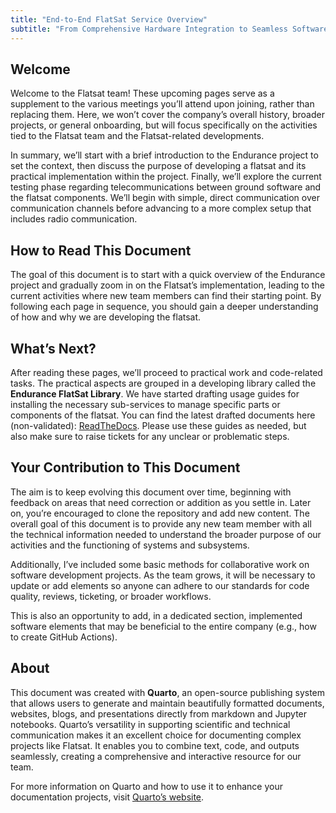 ```yaml
---
title: "End-to-End FlatSat Service Overview"
subtitle: "From Comprehensive Hardware Integration to Seamless Software Validation"
---
```


## Welcome {#welcome}

Welcome to the Flatsat team! These upcoming pages serve as a supplement to the various meetings you'll attend upon joining, rather than replacing them. Here, we won’t cover the company's overall history, broader projects, or general onboarding, but will focus specifically on the activities tied to the Flatsat team and the Flatsat-related developments.

In summary, we’ll start with a brief introduction to the Endurance project to set the context, then discuss the purpose of developing a flatsat and its practical implementation within the project. Finally, we’ll explore the current testing phase regarding telecommunications between ground software and the flatsat components. We’ll begin with simple, direct communication over communication channels before advancing to a more complex setup that includes radio communication.

## How to Read This Document

The goal of this document is to start with a quick overview of the Endurance project and gradually zoom in on the Flatsat’s implementation, leading to the current activities where new team members can find their starting point. By following each page in sequence, you should gain a deeper understanding of how and why we are developing the flatsat.

## What’s Next?

After reading these pages, we’ll proceed to practical work and code-related tasks. The practical aspects are grouped in a developing library called the **Endurance FlatSat Library**. We have started drafting usage guides for installing the necessary sub-services to manage specific parts or components of the flatsat. You can find the latest drafted documents here (non-validated): [ReadTheDocs](https://endurance-flatsat-lib.readthedocs.io/en/develop/). Please use these guides as needed, but also make sure to raise tickets for any unclear or problematic steps.

## Your Contribution to This Document

The aim is to keep evolving this document over time, beginning with feedback on areas that need correction or addition as you settle in. Later on, you’re encouraged to clone the repository and add new content. The overall goal of this document is to provide any new team member with all the technical information needed to understand the broader purpose of our activities and the functioning of systems and subsystems.

Additionally, I’ve included some basic methods for collaborative work on software development projects. As the team grows, it will be necessary to update or add elements so anyone can adhere to our standards for code quality, reviews, ticketing, or broader workflows. 

This is also an opportunity to add, in a dedicated section, implemented software elements that may be beneficial to the entire company (e.g., how to create GitHub Actions).

## About

This document was created with **Quarto**, an open-source publishing system that allows users to generate and maintain beautifully formatted documents, websites, blogs, and presentations directly from markdown and Jupyter notebooks. Quarto’s versatility in supporting scientific and technical communication makes it an excellent choice for documenting complex projects like Flatsat. It enables you to combine text, code, and outputs seamlessly, creating a comprehensive and interactive resource for our team.

For more information on Quarto and how to use it to enhance your documentation projects, visit [Quarto’s website](https://quarto.org/).